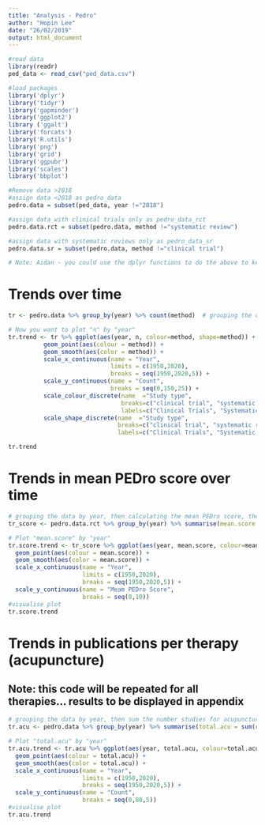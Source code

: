 ```yaml
---
title: "Analysis - Pedro"
author: "Hopin Lee"
date: "26/02/2019"
output: html_document
---
```


```r

#read data
library(readr)
ped_data <- read_csv("ped_data.csv")

#load packages
library('dplyr')
library('tidyr')
library('gapminder')
library('ggplot2')
library ('ggalt')
library('forcats')
library('R.utils') 
library('png')
library('grid')
library('ggpubr')
library('scales') 
library('bbplot')

#Remove data >2018 
#assign data <2018 as pedro_data
pedro.data = subset(ped_data, year !="2018") 

#assign data with clinical trials only as pedro_data_rct
pedro.data.rct = subset(pedro.data, method !="systematic review")

#assign data with systematic reviews only as pedro_data_sr
pedro.data.sr = subset(pedro.data, method !="clinical trial")

# Note: Aidan - you could use the dplyr functions to do the above to keep the analysis tidy. No biggie though... 
```


# Trends over time
```r
tr <- pedro.data %>% group_by(year) %>% count(method)  # grouping the data by year, then counting the number of trials and reviews. Then assigning that dataframe to "tr". 

# Now you want to plot "n" by "year" 
tr.trend <- tr %>% ggplot(aes(year, n, colour=method, shape=method)) +
          geom_point(aes(colour = method)) +
          geom_smooth(aes(color = method)) +
          scale_x_continuous(name = "Year",
                             limits = c(1950,2020), 
                             breaks = seq(1950,2020,5)) +
          scale_y_continuous(name = "Count",
                             breaks = seq(0,150,25)) +
          scale_colour_discrete(name  ="Study type",
                                breaks=c("clinical trial", "systematic review"),
                                labels=c("Clinical Trials", "Systematic Reviews")) +
          scale_shape_discrete(name  ="Study type",
                               breaks=c("clinical trial", "systematic review"),
                               labels=c("Clinical Trials", "Systematic Reviews"))

tr.trend
```


# Trends in mean PEDro score over time
```r

# grouping the data by year, then calculating the mean PEDro score, then assigning that dataframe to "tr_score".
tr_score <- pedro.data.rct %>% group_by(year) %>% summarise(mean.score = mean(score)) 

# Plot "mean.score" by "year" 
tr.score.trend <- tr_score %>% ggplot(aes(year, mean.score, colour=mean.score)) +
  geom_point(aes(colour = mean.score)) +
  geom_smooth(aes(color = mean.score)) +
  scale_x_continuous(name = "Year",
                     limits = c(1950,2020), 
                     breaks = seq(1950,2020,5)) +
  scale_y_continuous(name = "Meam PEDro Score",
                     breaks = seq(0,10)) 
#visualise plot
tr.score.trend
```

# Trends in publications per therapy (acupuncture)  
## Note: this code will be repeated for all therapies... results to be displayed in appendix
```r

# grouping the data by year, then sum the number studies for acupuncture, then assign to "tr.acu"
tr.acu <- pedro.data %>% group_by(year) %>% summarise(total.acu = sum(rx_acu)) 

# Plot "total.acu" by "year" 
tr.acu.trend <- tr.acu %>% ggplot(aes(year, total.acu, colour=total.acu)) +
  geom_point(aes(colour = total.acu)) +
  geom_smooth(aes(color = total.acu)) +
  scale_x_continuous(name = "Year",
                     limits = c(1950,2020), 
                     breaks = seq(1950,2020,5)) +
  scale_y_continuous(name = "Count",
                     breaks = seq(0,80,5)) 
#visualise plot
tr.acu.trend
```

